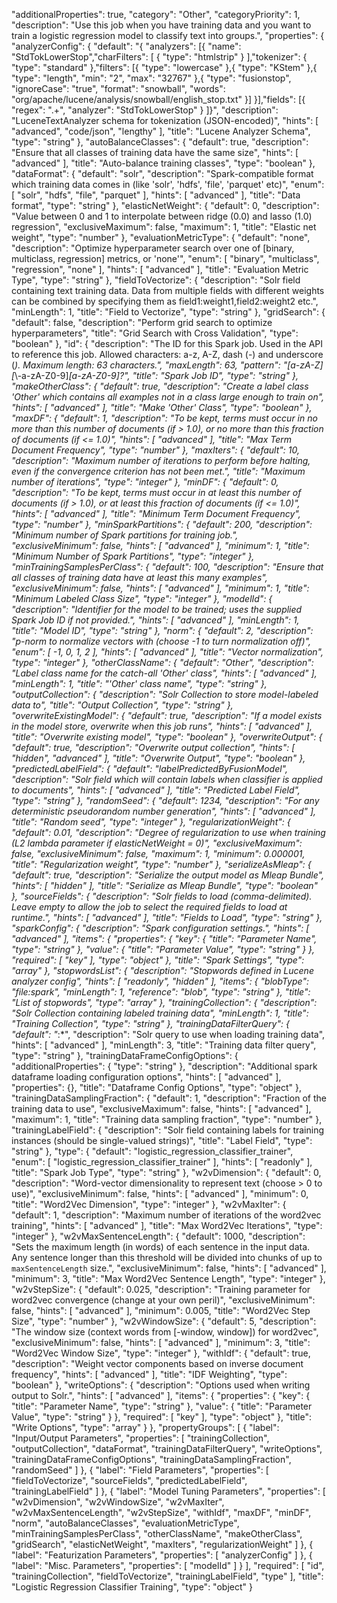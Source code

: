   "additionalProperties": true,
  "category": "Other",
  "categoryPriority": 1,
  "description": "Use this job when you have training data and you want to train a logistic regression model to classify text into groups.",
  "properties": {
    "analyzerConfig": {
      "default": "{ \"analyzers\": [{ \"name\": \"StdTokLowerStop\",\"charFilters\": [ { \"type\": \"htmlstrip\" } ],\"tokenizer\": { \"type\": \"standard\" },\"filters\": [{ \"type\": \"lowercase\" },{ \"type\": \"KStem\" },{ \"type\": \"length\", \"min\": \"2\", \"max\": \"32767\" },{ \"type\": \"fusionstop\", \"ignoreCase\": \"true\", \"format\": \"snowball\", \"words\": \"org/apache/lucene/analysis/snowball/english_stop.txt\" }] }],\"fields\": [{ \"regex\": \".+\", \"analyzer\": \"StdTokLowerStop\" } ]}",
      "description": "LuceneTextAnalyzer schema for tokenization (JSON-encoded)",
      "hints": [
        "advanced",
        "code/json",
        "lengthy"
      ],
      "title": "Lucene Analyzer Schema",
      "type": "string"
    },
    "autoBalanceClasses": {
      "default": true,
      "description": "Ensure that all classes of training data have the same size",
      "hints": [
        "advanced"
      ],
      "title": "Auto-balance training classes",
      "type": "boolean"
    },
    "dataFormat": {
      "default": "solr",
      "description": "Spark-compatible format which training data comes in (like 'solr', 'hdfs', 'file', 'parquet' etc)",
      "enum": [
        "solr",
        "hdfs",
        "file",
        "parquet"
      ],
      "hints": [
        "advanced"
      ],
      "title": "Data format",
      "type": "string"
    },
    "elasticNetWeight": {
      "default": 0,
      "description": "Value between 0 and 1 to interpolate between ridge (0.0) and lasso (1.0) regression",
      "exclusiveMaximum": false,
      "maximum": 1,
      "title": "Elastic net weight",
      "type": "number"
    },
    "evaluationMetricType": {
      "default": "none",
      "description": "Optimize hyperparameter search over one of [binary, multiclass, regression] metrics, or 'none'",
      "enum": [
        "binary",
        "multiclass",
        "regression",
        "none"
      ],
      "hints": [
        "advanced"
      ],
      "title": "Evaluation Metric Type",
      "type": "string"
    },
    "fieldToVectorize": {
      "description": "Solr field containing text training data. Data from multiple fields with different weights can be combined by specifying them as field1:weight1,field2:weight2 etc.",
      "minLength": 1,
      "title": "Field to Vectorize",
      "type": "string"
    },
    "gridSearch": {
      "default": false,
      "description": "Perform grid search to optimize hyperparameters",
      "title": "Grid Search with Cross Validation",
      "type": "boolean"
    },
    "id": {
      "description": "The ID for this Spark job. Used in the API to reference this job. Allowed characters: a-z, A-Z, dash (-) and underscore (_). Maximum length: 63 characters.",
      "maxLength": 63,
      "pattern": "[a-zA-Z][_\\-a-zA-Z0-9]*[a-zA-Z0-9]?",
      "title": "Spark Job ID",
      "type": "string"
    },
    "makeOtherClass": {
      "default": true,
      "description": "Create a label class 'Other' which contains all examples not in a class large enough to train on",
      "hints": [
        "advanced"
      ],
      "title": "Make 'Other' Class",
      "type": "boolean"
    },
    "maxDF": {
      "default": 1,
      "description": "To be kept, terms must occur in no more than this number of documents (if > 1.0), or no more than this fraction of documents (if <= 1.0)",
      "hints": [
        "advanced"
      ],
      "title": "Max Term Document Frequency",
      "type": "number"
    },
    "maxIters": {
      "default": 10,
      "description": "Maximum number of iterations to perform before halting, even if the convergence criterion has not been met.",
      "title": "Maximum number of iterations",
      "type": "integer"
    },
    "minDF": {
      "default": 0,
      "description": "To be kept, terms must occur in at least this number of documents (if > 1.0), or at least this fraction of documents (if <= 1.0)",
      "hints": [
        "advanced"
      ],
      "title": "Minimum Term Document Frequency",
      "type": "number"
    },
    "minSparkPartitions": {
      "default": 200,
      "description": "Minimum number of Spark partitions for training job.",
      "exclusiveMinimum": false,
      "hints": [
        "advanced"
      ],
      "minimum": 1,
      "title": "Minimum Number of Spark Partitions",
      "type": "integer"
    },
    "minTrainingSamplesPerClass": {
      "default": 100,
      "description": "Ensure that all classes of training data have at least this many examples",
      "exclusiveMinimum": false,
      "hints": [
        "advanced"
      ],
      "minimum": 1,
      "title": "Minimum Labeled Class Size",
      "type": "integer"
    },
    "modelId": {
      "description": "Identifier for the model to be trained; uses the supplied Spark Job ID if not provided.",
      "hints": [
        "advanced"
      ],
      "minLength": 1,
      "title": "Model ID",
      "type": "string"
    },
    "norm": {
      "default": 2,
      "description": "p-norm to normalize vectors with (choose -1 to turn normalization off)",
      "enum": [
        -1,
        0,
        1,
        2
      ],
      "hints": [
        "advanced"
      ],
      "title": "Vector normalization",
      "type": "integer"
    },
    "otherClassName": {
      "default": "Other",
      "description": "Label class name for the catch-all 'Other' class",
      "hints": [
        "advanced"
      ],
      "minLength": 1,
      "title": "'Other' class name",
      "type": "string"
    },
    "outputCollection": {
      "description": "Solr Collection to store model-labeled data to",
      "title": "Output Collection",
      "type": "string"
    },
    "overwriteExistingModel": {
      "default": true,
      "description": "If a model exists in the model store, overwrite when this job runs",
      "hints": [
        "advanced"
      ],
      "title": "Overwrite existing model",
      "type": "boolean"
    },
    "overwriteOutput": {
      "default": true,
      "description": "Overwrite output collection",
      "hints": [
        "hidden",
        "advanced"
      ],
      "title": "Overwrite Output",
      "type": "boolean"
    },
    "predictedLabelField": {
      "default": "labelPredictedByFusionModel",
      "description": "Solr field which will contain labels when classifier is applied to documents",
      "hints": [
        "advanced"
      ],
      "title": "Predicted Label Field",
      "type": "string"
    },
    "randomSeed": {
      "default": 1234,
      "description": "For any deterministic pseudorandom number generation",
      "hints": [
        "advanced"
      ],
      "title": "Random seed",
      "type": "integer"
    },
    "regularizationWeight": {
      "default": 0.01,
      "description": "Degree of regularization to use when training (L2 lambda parameter if elasticNetWeight = 0)",
      "exclusiveMaximum": false,
      "exclusiveMinimum": false,
      "maximum": 1,
      "minimum": 0.000001,
      "title": "Regularization weight",
      "type": "number"
    },
    "serializeAsMleap": {
      "default": true,
      "description": "Serialize the output model as Mleap Bundle",
      "hints": [
        "hidden"
      ],
      "title": "Serialize as Mleap Bundle",
      "type": "boolean"
    },
    "sourceFields": {
      "description": "Solr fields to load (comma-delimited). Leave empty to allow the job to select the required fields to load at runtime.",
      "hints": [
        "advanced"
      ],
      "title": "Fields to Load",
      "type": "string"
    },
    "sparkConfig": {
      "description": "Spark configuration settings.",
      "hints": [
        "advanced"
      ],
      "items": {
        "properties": {
          "key": {
            "title": "Parameter Name",
            "type": "string"
          },
          "value": {
            "title": "Parameter Value",
            "type": "string"
          }
        },
        "required": [
          "key"
        ],
        "type": "object"
      },
      "title": "Spark Settings",
      "type": "array"
    },
    "stopwordsList": {
      "description": "Stopwords defined in Lucene analyzer config",
      "hints": [
        "readonly",
        "hidden"
      ],
      "items": {
        "blobType": "file:spark",
        "minLength": 1,
        "reference": "blob",
        "type": "string"
      },
      "title": "List of stopwords",
      "type": "array"
    },
    "trainingCollection": {
      "description": "Solr Collection containing labeled training data",
      "minLength": 1,
      "title": "Training Collection",
      "type": "string"
    },
    "trainingDataFilterQuery": {
      "default": "*:*",
      "description": "Solr query to use when loading training data",
      "hints": [
        "advanced"
      ],
      "minLength": 3,
      "title": "Training data filter query",
      "type": "string"
    },
    "trainingDataFrameConfigOptions": {
      "additionalProperties": {
        "type": "string"
      },
      "description": "Additional spark dataframe loading configuration options",
      "hints": [
        "advanced"
      ],
      "properties": {},
      "title": "Dataframe Config Options",
      "type": "object"
    },
    "trainingDataSamplingFraction": {
      "default": 1,
      "description": "Fraction of the training data to use",
      "exclusiveMaximum": false,
      "hints": [
        "advanced"
      ],
      "maximum": 1,
      "title": "Training data sampling fraction",
      "type": "number"
    },
    "trainingLabelField": {
      "description": "Solr field containing labels for training instances (should be single-valued strings)",
      "title": "Label Field",
      "type": "string"
    },
    "type": {
      "default": "logistic_regression_classifier_trainer",
      "enum": [
        "logistic_regression_classifier_trainer"
      ],
      "hints": [
        "readonly"
      ],
      "title": "Spark Job Type",
      "type": "string"
    },
    "w2vDimension": {
      "default": 0,
      "description": "Word-vector dimensionality to represent text (choose > 0 to use)",
      "exclusiveMinimum": false,
      "hints": [
        "advanced"
      ],
      "minimum": 0,
      "title": "Word2Vec Dimension",
      "type": "integer"
    },
    "w2vMaxIter": {
      "default": 1,
      "description": "Maximum number of iterations of the word2vec training",
      "hints": [
        "advanced"
      ],
      "title": "Max Word2Vec Iterations",
      "type": "integer"
    },
    "w2vMaxSentenceLength": {
      "default": 1000,
      "description": "Sets the maximum length (in words) of each sentence in the input data. Any sentence longer than this threshold will be divided into chunks of up to `maxSentenceLength` size.",
      "exclusiveMinimum": false,
      "hints": [
        "advanced"
      ],
      "minimum": 3,
      "title": "Max Word2Vec Sentence Length",
      "type": "integer"
    },
    "w2vStepSize": {
      "default": 0.025,
      "description": "Training parameter for word2vec convergence (change at your own peril)",
      "exclusiveMinimum": false,
      "hints": [
        "advanced"
      ],
      "minimum": 0.005,
      "title": "Word2Vec Step Size",
      "type": "number"
    },
    "w2vWindowSize": {
      "default": 5,
      "description": "The window size (context words from [-window, window]) for word2vec",
      "exclusiveMinimum": false,
      "hints": [
        "advanced"
      ],
      "minimum": 3,
      "title": "Word2Vec Window Size",
      "type": "integer"
    },
    "withIdf": {
      "default": true,
      "description": "Weight vector components based on inverse document frequency",
      "hints": [
        "advanced"
      ],
      "title": "IDF Weighting",
      "type": "boolean"
    },
    "writeOptions": {
      "description": "Options used when writing output to Solr.",
      "hints": [
        "advanced"
      ],
      "items": {
        "properties": {
          "key": {
            "title": "Parameter Name",
            "type": "string"
          },
          "value": {
            "title": "Parameter Value",
            "type": "string"
          }
        },
        "required": [
          "key"
        ],
        "type": "object"
      },
      "title": "Write Options",
      "type": "array"
    }
  },
  "propertyGroups": [
    {
      "label": "Input/Output Parameters",
      "properties": [
        "trainingCollection",
        "outputCollection",
        "dataFormat",
        "trainingDataFilterQuery",
        "writeOptions",
        "trainingDataFrameConfigOptions",
        "trainingDataSamplingFraction",
        "randomSeed"
      ]
    },
    {
      "label": "Field Parameters",
      "properties": [
        "fieldToVectorize",
        "sourceFields",
        "predictedLabelField",
        "trainingLabelField"
      ]
    },
    {
      "label": "Model Tuning Parameters",
      "properties": [
        "w2vDimension",
        "w2vWindowSize",
        "w2vMaxIter",
        "w2vMaxSentenceLength",
        "w2vStepSize",
        "withIdf",
        "maxDF",
        "minDF",
        "norm",
        "autoBalanceClasses",
        "evaluationMetricType",
        "minTrainingSamplesPerClass",
        "otherClassName",
        "makeOtherClass",
        "gridSearch",
        "elasticNetWeight",
        "maxIters",
        "regularizationWeight"
      ]
    },
    {
      "label": "Featurization Parameters",
      "properties": [
        "analyzerConfig"
      ]
    },
    {
      "label": "Misc. Parameters",
      "properties": [
        "modelId"
      ]
    }
  ],
  "required": [
    "id",
    "trainingCollection",
    "fieldToVectorize",
    "trainingLabelField",
    "type"
  ],
  "title": "Logistic Regression Classifier Training",
  "type": "object"
}
